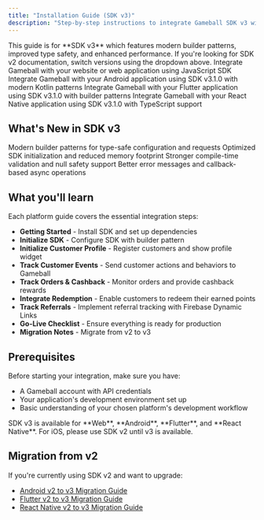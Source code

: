 ```yaml
---
title: "Installation Guide (SDK v3)"
description: "Step-by-step instructions to integrate Gameball SDK v3 with your application across supported platforms."
---
```


<Info>
This guide is for **SDK v3** which features modern builder patterns, improved type safety, and enhanced performance. If you're looking for SDK v2 documentation, switch versions using the dropdown above.
</Info>

<CardGroup cols={2}>
  <Card title="Web" icon="globe" href="/installation-guide/web">
    Integrate Gameball with your website or web application using JavaScript SDK
  </Card>

  <Card title="Android" icon="android" href="/installation-guide/android-v3">
    Integrate Gameball with your Android application using SDK v3.1.0 with modern Kotlin patterns
  </Card>

  <Card title="Flutter" icon="flutter" href="/installation-guide/flutter-v3">
    Integrate Gameball with your Flutter application using SDK v3.1.0 with builder patterns
  </Card>

  <Card title="React Native" icon="react" href="/installation-guide/react-native-v3">
    Integrate Gameball with your React Native application using SDK v3.1.0 with TypeScript support
  </Card>
</CardGroup>

## What's New in SDK v3

<CardGroup cols={2}>
<Card title="Builder Pattern API" icon="code">
Modern builder patterns for type-safe configuration and requests
</Card>

<Card title="Better Performance" icon="gauge-high">
Optimized SDK initialization and reduced memory footprint
</Card>

<Card title="Enhanced Type Safety" icon="shield">
Stronger compile-time validation and null safety support
</Card>

<Card title="Improved Error Handling" icon="triangle-exclamation">
Better error messages and callback-based async operations
</Card>
</CardGroup>

## What you'll learn

Each platform guide covers the essential integration steps:

- **Getting Started** - Install SDK and set up dependencies
- **Initialize SDK** - Configure SDK with builder pattern
- **Initialize Customer Profile** - Register customers and show profile widget
- **Track Customer Events** - Send customer actions and behaviors to Gameball
- **Track Orders & Cashback** - Monitor orders and provide cashback rewards
- **Integrate Redemption** - Enable customers to redeem their earned points
- **Track Referrals** - Implement referral tracking with Firebase Dynamic Links
- **Go-Live Checklist** - Ensure everything is ready for production
- **Migration Notes** - Migrate from v2 to v3

## Prerequisites

Before starting your integration, make sure you have:

- A Gameball account with API credentials
- Your application's development environment set up
- Basic understanding of your chosen platform's development workflow

<Tip>
SDK v3 is available for **Web**, **Android**, **Flutter**, and **React Native**. For iOS, please use SDK v2 until v3 is available.
</Tip>

## Migration from v2

If you're currently using SDK v2 and want to upgrade:

- [Android v2 to v3 Migration Guide](/installation-guide/android-v3/migration-notes)
- [Flutter v2 to v3 Migration Guide](/installation-guide/flutter-v3/migration-notes)
- [React Native v2 to v3 Migration Guide](/installation-guide/react-native-v3/migration-notes)

